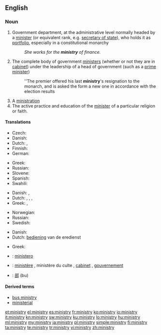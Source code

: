 ==English==

===Noun===
{{wikipedia}}
{{en-noun|ministr|ies}}

# Government department, at the administrative level normally headed by a [[minister]] (or equivalent rank, e.g. [[secretary of state]]), who holds it as [[portfolio]], especially in a constitutional monarchy
#: ''She works for the '''ministry''' of finance.''
# The complete body of government [[minister]]s (whether or not they are in [[cabinet]]) under the leadership of a head of government (such as a [[prime minister]])
#: ''The premier offered his last '''ministry''''s resignation to the monarch, and is asked the form a new one in accordance with the election results
# A [[ministration]]
# The active practice and education of the [[minister]] of a particular religion or faith.

====Translations====
{{trans-top|government department}}
* Czech: {{t+|cs|ministerstvo|n}}
* Danish: {{t-|da|ministerium|n}}
* Dutch: {{t+|nl|ministerie|n}}, {{t-|nl|departement|n}}
* Finnish: {{t+|fi|ministeriö}}
* German: {{t+|de|Ministerium|n}}
{{trans-mid}}
* Greek: {{t+|el|υπουργείο|n|tr=ypourgeío}}
* Russian: {{t+|ru|министерство|n|tr=ministérstvo}}
* Slovene: {{t-|sl|ministrstvo|n}}
* Spanish: {{t-|es|ministerio|m}}
* Swahili: {{t+|sw|wizara|xs=Swahili}}
{{trans-bottom}}

{{trans-top|complete body of government ministers}}
* Danish: {{t-|da|regering|c}}, {{t-|da|kabinet|n}}
* Dutch: {{t+|nl|ministerie|n}}, {{t+|nl|kabinet|n}}, {{t+|nl|regering}}, {{t+|nl|gouvernement|n}}
* Greek: {{t+|el|υπουργικό συμβούλιο|n|tr=ypourgikó symvoúlio}},  {{t+|el|κυβέρνηση|f|tr=kyvérnisi}}
{{trans-mid}}
* Norwegian: {{t-|no|Kabinett}}
* Russian: {{t+|ru|министерство|n|tr=ministérstvo}}
* Swedish: {{t|sv|Ministär}}
{{trans-bottom}}

{{trans-see|ministration}}
{{trans-top|practice and education of the minister of a particular religion}}
* Danish: {{t-|da|præsteembede|n}}
* Dutch: [[bediening]] van de eredienst
{{trans-mid}}
* Greek: {{t|el|ιερατείο|n|tr=ierateío}}
{{trans-bottom}}

{{checktrans-top}}
* {{ttbc|Italian}}: [[ministero]] {{m}}
* {{ttbc|French}}: [[ministère]] {{m}}, ministère du culte {{m}}, [[cabinet]] {{m}}, [[gouvernement]] {{m}}
* {{ttbc|Japanese}}: [[部]] (bu)
{{trans-bottom}}

====Derived terms====
* [[bus ministry]]
* [[ministerial]]

[[et:ministry]]
[[el:ministry]]
[[es:ministry]]
[[fr:ministry]]
[[ko:ministry]]
[[io:ministry]]
[[it:ministry]]
[[kn:ministry]]
[[sw:ministry]]
[[ku:ministry]]
[[lo:ministry]]
[[hu:ministry]]
[[ml:ministry]]
[[my:ministry]]
[[ja:ministry]]
[[pl:ministry]]
[[simple:ministry]]
[[fi:ministry]]
[[ta:ministry]]
[[te:ministry]]
[[tr:ministry]]
[[vi:ministry]]
[[zh:ministry]]